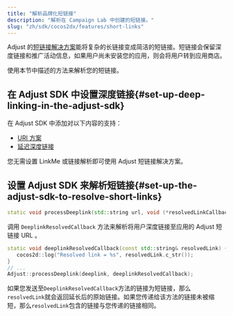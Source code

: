 ```yaml
---
title: "解析品牌化短链接"
description: "解析在 Campaign Lab 中创建的短链接。"
slug: "zh/sdk/cocos2dx/features/short-links"
---
```


Adjust 的[短链接解决方案](https://help.adjust.com/zh/article/short-branded-links)能将复杂的长链接变成简洁的短链接。短链接会保留深度链接和推广活动信息，如果用户尚未安装您的应用，则会将用户转到应用商店。

使用本节中描述的方法来解析您的短链接。

## 在 Adjust SDK 中设置深度链接{#set-up-deep-linking-in-the-adjust-sdk}

在 Adjust SDK 中添加对以下内容的支持：

-  [URI 方案](/zh/sdk/cocos2dx/features/deep-links)
-  [延迟深度链接](/zh/sdk/cocos2dx/features/deep-links#deferred-deep-linking)

<Callout type="note">

您无需设置 LinkMe 或链接解析即可使用 Adjust 短链接解决方案。

</Callout>

## 设置 Adjust SDK 来解析短链接{#set-up-the-adjust-sdk-to-resolve-short-links}

<CodeBlock title="方法签名">

```cpp
static void processDeeplink(std::string url, void (*resolvedLinkCallback)(std::string resolvedLink));
```

</CodeBlock>

调用 `DeeplinkResolvedCallback` 方法来解析将用户深度链接至应用的 Adjust 短链接 URL 。

```cpp
static void deeplinkResolvedCallback(const std::string& resolvedLink) {
   cocos2d::log("Resolved link = %s", resolvedLink.c_str());
}
// ...
Adjust::processDeeplink(deeplink, deeplinkResolvedCallback);
```

如果您发送至`DeeplinkResolvedCallback`方法的链接为短链接，那么`resolvedLink`就会返回延长后的原始链接。如果您传递给该方法的链接未被缩短，那么`resolvedLink`包含的链接与您传递的链接相同。
